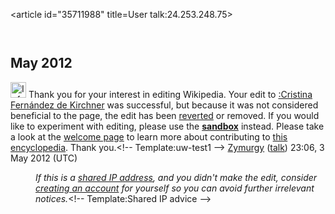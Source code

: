<article id="35711988" title=User talk:24.253.248.75>
	<talkpage id="35711988" title="User talk:24.253.248.75">
== May 2012 ==
[[File:Information.svg|25px|alt=|link=]] Thank you for your interest in editing Wikipedia. Your edit to [[:Cristina Fernández de Kirchner]] was successful, but because it was not considered beneficial to the page, the edit has been [[Help:Reverting|reverted]] or removed. If you would like to experiment with editing, please use the '''[[Wikipedia:Sandbox|sandbox]]''' instead. Please take a look at the [[Wikipedia:Introduction|welcome page]] to learn more about contributing to [[Wikipedia|this encyclopedia]]. Thank you.&lt;!-- Template:uw-test1 --&gt; [[User:Zymurgy|Zymurgy]] ([[User talk:Zymurgy|talk]]) 23:06, 3 May 2012 (UTC)
:''If this is a [[closed proxy|shared IP address]], and you didn't make the edit, consider [[Wikipedia:Why create an account?|creating an account]] for yourself so you can avoid further irrelevant notices.''&lt;!-- Template:Shared IP advice --&gt;
	</talkpage>
</article>